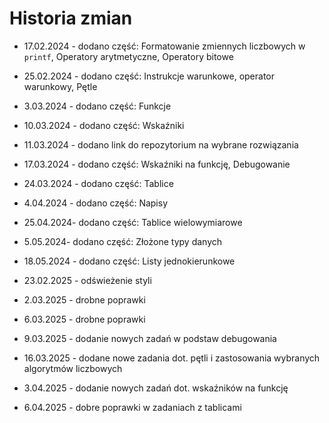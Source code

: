 # Historia zmian {.unnumbered}

* 17.02.2024 - dodano część: Formatowanie zmiennych liczbowych w `printf`, Operatory arytmetyczne, Operatory bitowe

* 25.02.2024 - dodano część: Instrukcje warunkowe, operator warunkowy, Pętle

* 3.03.2024 - dodano część: Funkcje

* 10.03.2024 - dodano część: Wskaźniki

* 11.03.2024 - dodano link do repozytorium na wybrane rozwiązania

* 17.03.2024 - dodano część: Wskaźniki na funkcję, Debugowanie

* 24.03.2024 - dodano część: Tablice

* 4.04.2024 - dodano część: Napisy

* 25.04.2024- dodano część: Tablice wielowymiarowe

* 5.05.2024- dodano część: Złożone typy danych

* 18.05.2024 - dodano część: Listy jednokierunkowe

* 23.02.2025 - odświeżenie styli

* 2.03.2025 - drobne poprawki

* 6.03.2025 - drobne poprawki

* 9.03.2025 - dodanie nowych zadań w podstaw debugowania

* 16.03.2025 - dodane nowe zadania dot. pętli i zastosowania wybranych algorytmów liczbowych

* 3.04.2025 - dodanie nowych zadań dot. wskaźników na funkcję

* 6.04.2025 - dobre poprawki w zadaniach z tablicami